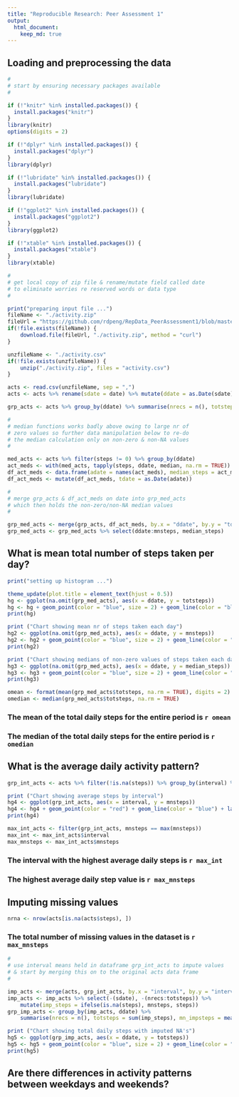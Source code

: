 ```yaml
---
title: "Reproducible Research: Peer Assessment 1"
output: 
  html_document:
    keep_md: true
---
```



## Loading and preprocessing the data

```r

#
# start by ensuring necessary packages available
#

if (!"knitr" %in% installed.packages()) {
  install.packages("knitr")
}
library(knitr)
options(digits = 2)

if (!"dplyr" %in% installed.packages()) {
  install.packages("dplyr")
}
library(dplyr)

if (!"lubridate" %in% installed.packages()) {
  install.packages("lubridate")
}
library(lubridate)

if (!"ggplot2" %in% installed.packages()) {
  install.packages("ggplot2")
}
library(ggplot2)

if (!"xtable" %in% installed.packages()) {
  install.packages("xtable")
}
library(xtable)

#
# get local copy of zip file & rename/mutate field called date
# to eliminate worries re reserved words or data type
#

print("preparing input file ...")
fileName <- "./activity.zip"
fileUrl = "https://github.com/rdpeng/RepData_PeerAssessment1/blob/master/activity.zip"
if(!file.exists(fileName)) {
    download.file(fileUrl, "./activity.zip", method = "curl")
}

unzfileName <- "./activity.csv"
if(!file.exists(unzfileName)) {
    unzip("./activity.zip", files = "activity.csv")
}

acts <- read.csv(unzfileName, sep = ",")
acts <- acts %>% rename(sdate = date) %>% mutate(ddate = as.Date(sdate))

grp_acts <- acts %>% group_by(ddate) %>% summarise(nrecs = n(), totsteps = sum(steps), mnsteps = mean(steps), mdsteps = median(steps))

#
# median functions works badly above owing to large nr of 
# zero values so further data manipulation below to re-do 
# the median calculation only on non-zero & non-NA values 
#

med_acts <- acts %>% filter(steps != 0) %>% group_by(ddate)
act_meds <- with(med_acts, tapply(steps, ddate, median, na.rm = TRUE))
df_act_meds <- data.frame(adate = names(act_meds), median_steps = act_meds)
df_act_meds <- mutate(df_act_meds, tdate = as.Date(adate))

#
# merge grp_acts & df_act_meds on date into grp_med_acts
# which then holds the non-zero/non-NA median values
#

grp_med_acts <- merge(grp_acts, df_act_meds, by.x = "ddate", by.y = "tdate", all = TRUE)
grp_med_acts <- grp_med_acts %>% select(ddate:mnsteps, median_steps)

```

## What is mean total number of steps taken per day?

```r

print("setting up histogram ...")

theme_update(plot.title = element_text(hjust = 0.5))
hg <- ggplot(na.omit(grp_med_acts), aes(x = ddate, y = totsteps))
hg <- hg + geom_point(color = "blue", size = 2) + geom_line(color = "blue") + labs(title = "Total Daily Steps", x = "Step Date", y = "Nr of Steps")
print(hg)

print ("Chart showing mean nr of steps taken each day")
hg2 <- ggplot(na.omit(grp_med_acts), aes(x = ddate, y = mnsteps))
hg2 <- hg2 + geom_point(color = "blue", size = 2) + geom_line(color = "blue") + labs(title = "Mean Daily Steps", x = "Step Date", y = "Mean Nr of Steps")
print(hg2)

print ("Chart showing medians of non-zero values of steps taken each day")
hg3 <- ggplot(na.omit(grp_med_acts), aes(x = ddate, y = median_steps))
hg3 <- hg3 + geom_point(color = "blue", size = 2) + geom_line(color = "blue") + labs(title = "Median of Non-Zero Daily Steps", x = "Step Date", y = "Median Nr of Steps")
print(hg3)

omean <- format(mean(grp_med_acts$totsteps, na.rm = TRUE), digits = 2)
omedian <- median(grp_med_acts$totsteps, na.rm = TRUE)

```

### The mean of the total daily steps for the entire period is `r omean`

### The median of the total daily steps for the entire period is `r omedian`

## What is the average daily activity pattern?

```r

grp_int_acts <- acts %>% filter(!is.na(steps)) %>% group_by(interval) %>% summarise(nrecs = n(), totsteps = sum(steps, na.rm = TRUE), mnsteps = mean(steps, na.rm = TRUE))

print ("Chart showing average steps by interval")
hg4 <- ggplot(grp_int_acts, aes(x = interval, y = mnsteps))
hg4 <- hg4 + geom_point(color = "red") + geom_line(color = "blue") + labs(title = "Average Steps taken by Interval", x = "Interval", y = "Average Steps")
print(hg4)

max_int_acts <- filter(grp_int_acts, mnsteps == max(mnsteps))
max_int <- max_int_acts$interval
max_mnsteps <- max_int_acts$mnsteps

```

### The interval with the highest average daily steps is `r max_int`

### The highest average daily step value is `r max_mnsteps`

## Imputing missing values

```r
nrna <- nrow(acts[is.na(acts$steps), ])

```

### The total number of missing values in the dataset is `r max_mnsteps`

```r

#
# use interval means held in dataframe grp_int_acts to impute values
# & start by merging this on to the original acts data frame
#

imp_acts <- merge(acts, grp_int_acts, by.x = "interval", by.y = "interval", all = TRUE)
imp_acts <- imp_acts %>% select(-(sdate), -(nrecs:totsteps)) %>% 
    mutate(imp_steps = ifelse(is.na(steps), mnsteps, steps))
grp_imp_acts <- group_by(imp_acts, ddate) %>% 
    summarise(nrecs = n(), totsteps = sum(imp_steps), mn_impsteps = mean(imp_steps))

print ("Chart showing total daily steps with imputed NA's")
hg5 <- ggplot(grp_imp_acts, aes(x = ddate, y = totsteps))
hg5 <- hg5 + geom_point(color = "blue", size = 2) + geom_line(color = "blue") + labs(title = "Total Daily Steps with Imputed NA's", x = "Date", y = "Total Steps")
print(hg5)

```


## Are there differences in activity patterns between weekdays and weekends?
